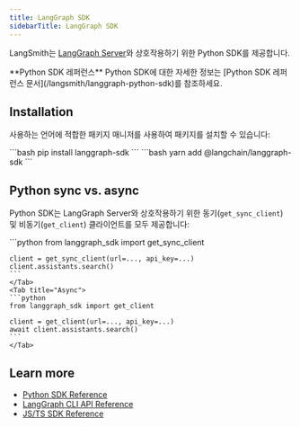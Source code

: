 ```yaml
---
title: LangGraph SDK
sidebarTitle: LangGraph SDK
---
```


LangSmith는 [LangGraph Server](/langsmith/langgraph-server)와 상호작용하기 위한 Python SDK를 제공합니다.

<Tip>
**Python SDK 레퍼런스**
Python SDK에 대한 자세한 정보는 [Python SDK 레퍼런스 문서](/langsmith/langgraph-python-sdk)를 참조하세요.
</Tip>

## Installation

사용하는 언어에 적합한 패키지 매니저를 사용하여 패키지를 설치할 수 있습니다:

<Tabs>
    <Tab title="Python">
    ```bash
    pip install langgraph-sdk
    ```
    </Tab>
    <Tab title="JS">
    ```bash
    yarn add @langchain/langgraph-sdk
    ```
    </Tab>
</Tabs>

## Python sync vs. async

Python SDK는 LangGraph Server와 상호작용하기 위한 동기(`get_sync_client`) 및 비동기(`get_client`) 클라이언트를 모두 제공합니다:

<Tabs>
    <Tab title="Sync">
    ```python
    from langgraph_sdk import get_sync_client

    client = get_sync_client(url=..., api_key=...)
    client.assistants.search()
    ```
    </Tab>
    <Tab title="Async">
    ```python
    from langgraph_sdk import get_client

    client = get_client(url=..., api_key=...)
    await client.assistants.search()
    ```
    </Tab>
</Tabs>

## Learn more

* [Python SDK Reference](/langsmith/langgraph-python-sdk)
* [LangGraph CLI API Reference](/langsmith/cli)
* [JS/TS SDK Reference](/langsmith/langgraph-js-ts-sdk)